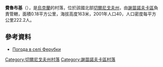 {{coord|52|10|12|N|32|49|43|E|scale:100000|display=title}}

'''費魯布基'''（{{lang-uk|Ферубки}}），是[[烏克蘭|烏克蘭]]的村落，位於該國北部[[切爾尼戈夫州|切爾尼戈夫州]]，由[[謝苗諾夫卡區|謝苗諾夫卡區]]負責管轄，面積0.18平方公里，海拔高度163米，2001年人口40，人口密度每平方公里222.2人。

==參考資料==
* [http://weather.in.ua/ua/chernigovskaja/27139 Погода в селі Ферубки] {{Wayback|url=http://weather.in.ua/ua/chernigovskaja/27139 |date=20111220115715 }}

[[Category:切爾尼戈夫州村落|Category:切爾尼戈夫州村落]]
[[Category:謝苗諾夫卡區村落|Category:謝苗諾夫卡區村落]]


{{Chernihiv-geo-stub}}